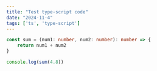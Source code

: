 ```yaml
---
title: "Test type-script code"
date: "2024-11-4"
tags: ['ts', 'type-script']
---
```




```ts
const sum = (num1: number, num2: number): number => {
    return num1 + num2
}

console.log(sum(4.8))
```
